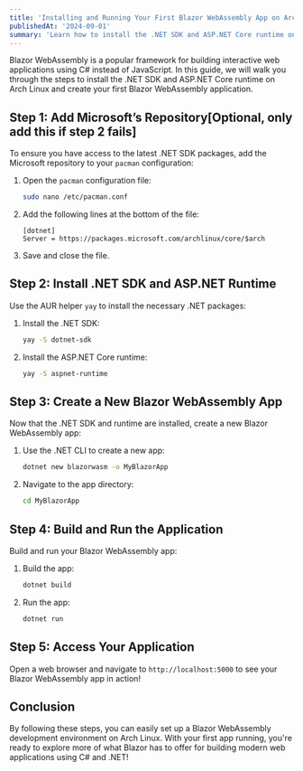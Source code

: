 ```yaml
---
title: 'Installing and Running Your First Blazor WebAssembly App on Arch Linux'
publishedAt: '2024-09-01'
summary: 'Learn how to install the .NET SDK and ASP.NET Core runtime on Arch Linux, and create your first Blazor WebAssembly app.'
---
```


Blazor WebAssembly is a popular framework for building interactive web applications using C# instead of JavaScript. In this guide, we will walk you through the steps to install the .NET SDK and ASP.NET Core runtime on Arch Linux and create your first Blazor WebAssembly application.

## Step 1: Add Microsoft’s Repository[Optional, only add this if step 2 fails]

To ensure you have access to the latest .NET SDK packages, add the Microsoft repository to your `pacman` configuration:

1. Open the `pacman` configuration file:

    ```bash
    sudo nano /etc/pacman.conf
    ```

2. Add the following lines at the bottom of the file:

    ```plaintext
    [dotnet]
    Server = https://packages.microsoft.com/archlinux/core/$arch
    ```

3. Save and close the file.

## Step 2: Install .NET SDK and ASP.NET Runtime

Use the AUR helper `yay` to install the necessary .NET packages:

1. Install the .NET SDK:

    ```bash
    yay -S dotnet-sdk
    ```

2. Install the ASP.NET Core runtime:

    ```bash
    yay -S aspnet-runtime
    ```

## Step 3: Create a New Blazor WebAssembly App

Now that the .NET SDK and runtime are installed, create a new Blazor WebAssembly app:

1. Use the .NET CLI to create a new app:

    ```bash
    dotnet new blazorwasm -o MyBlazorApp
    ```

2. Navigate to the app directory:

    ```bash
    cd MyBlazorApp
    ```

## Step 4: Build and Run the Application

Build and run your Blazor WebAssembly app:

1. Build the app:

    ```bash
    dotnet build
    ```

2. Run the app:

    ```bash
    dotnet run
    ```

## Step 5: Access Your Application

Open a web browser and navigate to `http://localhost:5000` to see your Blazor WebAssembly app in action!

## Conclusion

By following these steps, you can easily set up a Blazor WebAssembly development environment on Arch Linux. With your first app running, you're ready to explore more of what Blazor has to offer for building modern web applications using C# and .NET!

